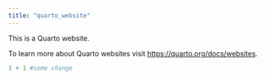 ```yaml
---
title: "quarto_website"
---
```


This is a Quarto website.

To learn more about Quarto websites visit <https://quarto.org/docs/websites>.

```r
1 + 1 #some change
```
